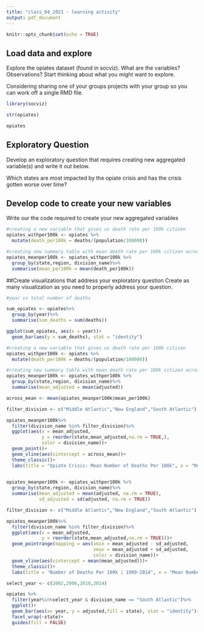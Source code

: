 ```yaml
---
title: "class_04_2021 - learning activity"
output: pdf_document
---
```


```r
knitr::opts_chunk$set(echo = TRUE)
```

## Load data and explore

Explore the opiates dataset (found in socviz). What are the variables? Observations? Start thinking about what you might want to explore. 

Considering sharing one of your groups projects with your group so you can work off a single RMD file. 

```r
library(socviz)

str(opiates)

opiates
```

## Exploratory Question

Develop an exploratory question that requires creating new aggregated variable(s) and write it out below. 

Which states are most impacted by the opiate crisis and has the crisis gotten worse over time? 

## Develop code to create your new variables

Write our the code required to create your new aggregated variables
```r
#creating a new variable that gives us death rate per 100k citizen
opiates_withper100k <- opiates %>%
  mutate(death_per100k = deaths/(population/100000))

#creating new summary table with mean death rate per 100k citizen across time
opiates_meanper100k <- opiates_withper100k %>%
  group_by(state,region, division_name)%>%
  summarise(mean_per100k = mean(death_per100k))

```

##Create visualizations that address your exploratory question
Create as many visualization as you need to properly address your question. 
```r
#year vs total number of deaths

sum_opiates <- opiates%>%
  group_by(year)%>%
  summarise(sum_deaths = sum(deaths))

ggplot(sum_opiates, aes(x = year))+
  geom_bar(aes(y = sum_deaths), stat = "identity")

```


```r
#creating a new variable that gives us death rate per 100k citizen
opiates_withper100k <- opiates %>%
  mutate(death_per100k = deaths/(population/100000))

#creating new summary table with mean death rate per 100k citizen across time
opiates_meanper100k <- opiates_withper100k %>%
  group_by(state,region, division_name)%>%
  summarise(mean_adjusted = mean(adjusted))

across_mean <- mean(opiates_meanper100k$mean_per100k)

filter_division <- c("Middle Atlantic","New England","South Atlantic")

opiates_meanper100k%>%
  filter(division_name %in% filter_division)%>%
  ggplot(aes(x = mean_adjusted,
             y = reorder(state,mean_adjusted,na.rm = TRUE,),
             color = division_name))+
  geom_point()+
  geom_vline(aes(xintercept = across_mean))+
  theme_classic()+
  labs(title = "Opiate Crisis: Mean Number of Deaths Per 100k", x = "Mean Number of Deaths Per 100k", y = "State")
  
```
```r
opiates_meanper100k <- opiates_withper100k %>%
  group_by(state,region, division_name)%>%
  summarise(mean_adjusted = mean(adjusted, na.rm = TRUE),
            sd_adjusted = sd(adjusted, na.rm = TRUE))

filter_division <- c("Middle Atlantic","New England","South Atlantic")

opiates_meanper100k%>%
  filter(division_name %in% filter_division)%>%
  ggplot(aes(x = mean_adjusted,
             y = reorder(state,mean_adjusted,na.rm = TRUE)))+
  geom_pointrange(mapping = aes(xmin = mean_adjusted - sd_adjusted, 
                                xmax = mean_adjusted + sd_adjusted,
                                color = division_name))+
  geom_vline(aes(xintercept = mean(mean_adjusted)))+
  theme_classic()+
  labs(title = "Number of Deaths Per 100k | 1999-2014", x = "Mean Number of Deaths Per 100k", y = "State")
```



```r
select_year <- c(2002,2006,2010,2014)

opiates %>%
  filter(year%in%select_year & division_name == "South Atlantic")%>%
  ggplot()+
  geom_bar(aes(x= year, y = adjusted,fill = state), stat = "identity")+
  facet_wrap(~state)+
  guides(fill = FALSE)

```


